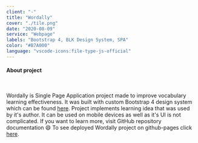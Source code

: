 ```yaml
---
client: "-"
title: "Wordally"
cover: "./tile.png"
date: "2020-08-09"
service: "Webpage"
labels: "Bootstrap 4, BLK Design System, SPA"
color: "#B7A000"
language: "vscode-icons:file-type-js-official"
---
```



<h4>About project</h4>

<br/>

Wordally is Single Page Application project made to improve vocabulary learning effectiveness. It was built with custom Bootstrap 4 design system which can be found <a href="https://github.com/creativetimofficial/blk-design-system#readme" target="_blank">here</a>. Project implements learning idea that was used by it's author. It can be used on mobile devices as well as it's UI is not complicated. If you want to learn more, visit GitHub repository documentation 😄 To see deployed Wordally project on github-pages click <a href="https://trolit.github.io/Wordally/?&word=dog&translation=pies&word=cat&translation=kot&word=ogre&translation=ogr&word=pigeon&translation=go%C5%82%C4%85b&word=monster&translation=potw%C3%B3r&word=fire&translation=ogie%C5%84&word=kitchen&translation=kuchnia&word=house&translation=dom&word=shoot&translation=strzela%C4%87" target="_blank">here</a>. 

<Arrow/>

<GitHubButton url="https://github.com/trolit/Wordally#readme"/>
